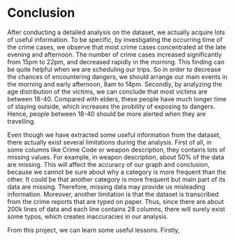 # Conclusion

After conducting a detailed analysis on the dataset, we actually acquire lots of useful information. To be specific, by investigating the occurring time of the crime cases, we observe that most crime cases concentrated at the late evening and afternoon. The number of crime cases increased significantly from 15pm to 22pm, and decreased rapidly in the morning. This finding can be quite helpful when we are scheduling our trips. So in order to decrease the chances of encountering dangers, we should arrange our main events in the morning and early afternoon, 8am to 14pm. Secondly, by analyzing the age distribution of the victims, we can conclude that most victims are between 18-40. Compared with elders, these people have much longer time of staying outside, which increases the probility of exposing to dangers. Hence, people between 18-40 should be more alerted when they are travelling.

Even though we have extracted some useful information from the dataset, there actually exist several limitations during the analysis. First of all, in some columns like Crime Code or weapon description, they contains lots of missing values. For example, in weapon description, about 50% of the data are missing. This will affect the accuracy of our graph and conclusion, because we cannot be sure about why a category is more frequent than the other. It could be that another category is more frequent but main part of its data are missing. Therefore, missing data may provide us misleading information. Moreover, another limitation is that the dataset is transcribed from the crime reports that are typed on paper. Thus, since there are about 200k lines of data and each line contains 28 columns, there will surely exist some typos, which creates inaccuracies in our analysis.

From this project, we can learn some useful lessons. Firstly, 
